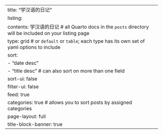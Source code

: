 ---
title: "学汉语的日记"
listing: 
  contents: 学汉语的日记 # all Quarto docs in the `posts` directory will be included on your listing page
  type: grid # or `default` or `table`; each type has its own set of yaml options to include
  sort: 
    - "date desc"
    - "title desc" # can also sort on more than one field
  sort-ui: false
  filter-ui: false
  feed: true
  categories: true # allows you to sort posts by assigned categories 
page-layout: full
title-block-banner: true
---